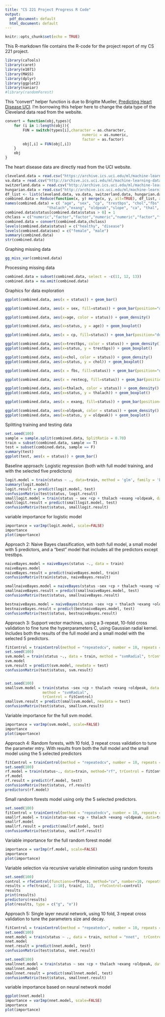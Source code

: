 ```yaml
---
title: "CS 221 Project Progress R Code"
output:
  pdf_document: default
  html_document: default
---
```


```r
knitr::opts_chunk$set(echo = TRUE)
```

This R-markdown file contains the R-code for the project report of my CS 221 project.
```r
library(caTools)
library(caret)
library(e1071)
library(MASS)
library(dplyr)
library(ggplot2)
library(naniar)
#library(randomForest)
```

This "convert" helper function is due to Brigitte Mueller, [Predicting Heart Disease UCI](https://github.com/mbbrigitte/Predicting_heart_disease_UCI/blob/master/heartdisease_UCI.Rmd). I'm borrowing this helper here to change the data type of the Cleveland data read from the website. 
```r
convert = function(obj,types){
    for (i in 1:length(obj)){
        FUN = switch(types[i],character = as.character, 
                                   numeric = as.numeric, 
                                   factor = as.factor)
        obj[,i] = FUN(obj[,i])
    }
    obj
}
```

The heart disease data are directly read from the UCI website. 
```r
cleveland.data = read.csv("https://archive.ics.uci.edu/ml/machine-learning-databases/heart-disease/processed.cleveland.data",header=FALSE,sep=",",na.strings = '?')
va.data = read.csv("http://archive.ics.uci.edu/ml/machine-learning-databases/heart-disease/processed.va.data",header=FALSE,sep=",",na.strings = '?')
switzerland.data = read.csv("http://archive.ics.uci.edu/ml/machine-learning-databases/heart-disease/processed.switzerland.data",header=FALSE,sep=",",na.strings = '?')
hungarian.data = read.csv("http://archive.ics.uci.edu/ml/machine-learning-databases/heart-disease/processed.hungarian.data",header=FALSE,sep=",",na.strings = '?')
df_list <- list(cleveland.data, va.data, switzerland.data, hungarian.data)
combined.data = Reduce(function(x, y) merge(x, y, all=TRUE), df_list, accumulate=FALSE)
names(combined.data) = c( "age", "sex", "cp", "trestbps", "chol","fbs", "restecg",
                   "thalach","exang", "oldpeak","slope", "ca", "thal", "status")
combined.data$status[combined.data$status > 0] = 1
chclass = c("numeric","factor","factor","numeric","numeric","factor","factor","numeric","factor","numeric","factor","factor","factor","factor")
combined.data = convert(combined.data,chclass)
levels(combined.data$status) = c("healthy", "disease")
levels(combined.data$sex) = c("female", "male")
summary(combined.data)
str(combined.data)
```

Graphing missing data
```r
gg_miss_var(combined.data)
```

Processing missing data
```r
combined.data = subset(combined.data, select = -c(11, 12, 13))
combined.data = na.omit(combined.data)
```

Graphics for data exploration
```r
ggplot(combined.data, aes(x = status)) + geom_bar()

ggplot(combined.data, aes(x = sex, fill=status)) + geom_bar(position="dodge")

ggplot(combined.data, aes(x=age, color = status)) + geom_density()

ggplot(combined.data, aes(x=status, y = age)) + geom_boxplot()

ggplot(combined.data, aes(x = cp, fill=status)) + geom_bar(position="dodge")

ggplot(combined.data, aes(x=trestbps, color = status)) + geom_density()
ggplot(combined.data, aes(x=status, y = trestbps)) + geom_boxplot()

ggplot(combined.data, aes(x=chol, color = status)) + geom_density()
ggplot(combined.data, aes(x=status, y = chol)) + geom_boxplot()

ggplot(combined.data, aes(x = fbs, fill=status)) + geom_bar(position="dodge")

ggplot(combined.data, aes(x = restecg, fill=status)) + geom_bar(position="dodge")

ggplot(combined.data, aes(x=thalach, color = status)) + geom_density()
ggplot(combined.data, aes(x=status, y = thalach)) + geom_boxplot()

ggplot(combined.data, aes(x = exang, fill=status)) + geom_bar(position="dodge")

ggplot(combined.data, aes(x=oldpeak, color = status)) + geom_density()
ggplot(combined.data, aes(x=status, y = oldpeak)) + geom_boxplot()
```

Splitting training and testing data 
```r
set.seed(100)
sample = sample.split(combined.data, SplitRatio = 0.70)
train = subset(combined.data, sample == T)
test = subset(combined.data, sample == F)
summary(test)
ggplot(test, aes(x = status)) + geom_bar()
```

Baseline approach: Logistic regression (both with full model training, and with the selected five predictors) 
```r
logit.model = train(status ~ ., data=train, method = 'glm', family = 'binomial')
summary(logit.model)
logit.result = predict(logit.model, test)
confusionMatrix(test$status, logit.result)
smalllogit.model = train(status ~ sex +cp + thalach +exang +oldpeak, data=train, method = 'glm', family = 'binomial')
smalllogit.result = predict(smalllogit.model, test)
confusionMatrix(test$status, smalllogit.result)
```

variable importance for logistic model
```r
importance = varImp(logit.model, scale=FALSE)
importance
plot(importance)
```

Approach 2: Naive Bayes classification, with both full model, a small model with 5 predictors, and a "best" model that includes all the predictors except trestbps. 
```r
naiveBayes.model = naiveBayes(status ~., data = train)
naiveBayes.model
naiveBayes.result = predict(naiveBayes.model, train)
confusionMatrix(train$status, naiveBayes.result)

smallnaiveBayes.model = naiveBayes(status ~sex +cp + thalach +exang +oldpeak, data = train)
smallnaiveBayes.result = predict(smallnaiveBayes.model, test)
confusionMatrix(test$status, smallnaiveBayes.result)

bestnaiveBayes.model = naiveBayes(status ~sex +cp + thalach +exang +oldpeak+restecg+fbs+chol+age, data = train)
bestnaiveBayes.result = predict(bestnaiveBayes.model, test)
confusionMatrix(test$status, bestnaiveBayes.result)
```


Approach 3: Support vector machines, using a 3-repeat, 10-fold cross validation to fine tune the hyperparameters C, using Gaussian radial kernel. Includes both the results of the full model and a small model with the selected 5 predictors. 
```r
fitControl = trainControl(method = "repeatedcv", number = 10, repeats = 3)
set.seed(100)
svm.model = train(status ~., data = train, method = "svmRadial", trControl = fitControl)
svm.model
svm.result = predict(svm.model, newdata = test)
confusionMatrix(test$status, svm.result)


set.seed(100)
smallsvm.model = train(status ~sex +cp + thalach +exang +oldpeak, data = train, 
                 method = "svmRadial",
                 trControl = fitControl)
smallsvm.result = predict(smallsvm.model, newdata = test)
confusionMatrix(test$status, smallsvm.result)
```

Variable importance for the full svm model. 
```r
importance = varImp(svm.model, scale=FALSE)
importance
plot(importance)
```

Approach 4: Random forests, with 10 fold, 3 repeat cross validation to tune the parameter mtry. With results from both the full model and the small model using the 5 selected predictors
```r
fitControl = trainControl(method = "repeatedcv", number = 10, repeats = 3)
set.seed(100)
rf.model = train(status~., data=train, method="rf", trControl = fitControl)
rf.model
rf.result = predict(rf.model, test)
confusionMatrix(test$status, rf.result)
predictors(rf.model)
```

Small random forests model using only the 5 selected predictors.
```r
set.seed(100)
fitControl = trainControl(method = "repeatedcv", number = 10, repeats = 3)
smallrf.model = train(status~sex +cp + thalach +exang +oldpeak, data=train, method="rf")
smallrf.model
smallrf.result = predict(smallrf.model, test)
confusionMatrix(test$status, smallrf.result)
```

Variable importance for the full random forest model
```r
importance = varImp(rf.model, scale=FALSE)
importance
plot(importance)
```

Variable selection via recursive variable elimination using random forests
```r
set.seed(100)
control = rfeControl(functions=rfFuncs, method="cv", number=10, repeats = 3, returnResamp = "all")
results = rfe(train[, 1:10], train[, 11],  rfeControl=control)
results
print(results)
predictors(results)
plot(results, type = c("g", "o"))
```

Approach 5: Single layer neural network, using 10 fold, 3 repeat cross validation to tune the parameters size and decay. 
```r
fitControl = trainControl(method = "repeatedcv", number = 10, repeats = 3)
set.seed(100)
nnet.model = train(status ~ ., data = train, method = "nnet",  trControl = fitControl, verbose = FALSE, trace=FALSE)
nnet.model
nnet.result = predict(nnet.model, test)
confusionMatrix(test$status, nnet.result)
```


```r
set.seed(100)
smallnnet.model = train(status ~ sex +cp + thalach +exang +oldpeak, data = train, method = "nnet",  trControl = fitControl, verbose = FALSE, trace=FALSE)
smallnnet.model
smallnnet.result = predict(smallnnet.model, test)
confusionMatrix(test$status, smallnnet.result)
```

variable importance based on neural network model 
```r
ggplot(nnet.model)
importance = varImp(nnet.model, scale=FALSE)
importance
plot(importance)
```









